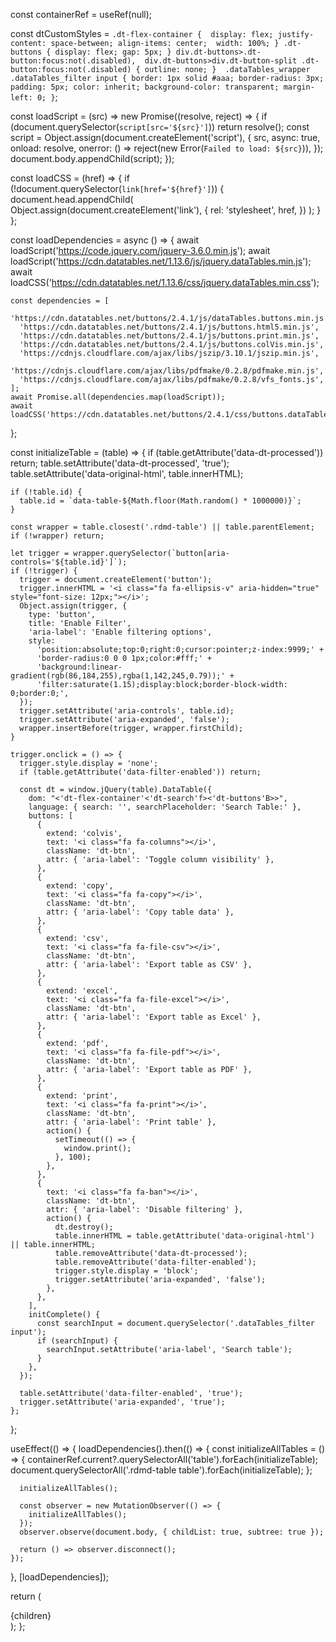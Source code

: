 
  const containerRef = useRef(null);

  const dtCustomStyles = `
    .dt-flex-container { 
      display: flex;
      justify-content: space-between;
      align-items: center; 
      width: 100%;
    }
    .dt-buttons {
      display: flex;
      gap: 5px;
    }
    div.dt-buttons>.dt-button:focus:not(.disabled), 
    div.dt-buttons>div.dt-button-split .dt-button:focus:not(.disabled) {
      outline: none;
    } 
    .dataTables_wrapper .dataTables_filter input {
      border: 1px solid #aaa;
      border-radius: 3px;
      padding: 5px;
      color: inherit;
      background-color: transparent;
      margin-left: 0;
    }
  `;

  const loadScript = (src) =>
    new Promise((resolve, reject) => {
      if (document.querySelector(`script[src='${src}']`)) return resolve();
      const script = Object.assign(document.createElement('script'), {
        src,
        async: true,
        onload: resolve,
        onerror: () => reject(new Error(`Failed to load: ${src}`)),
      });
      document.body.appendChild(script);
    });

  const loadCSS = (href) => {
    if (!document.querySelector(`link[href='${href}']`)) {
      document.head.appendChild(
        Object.assign(document.createElement('link'), {
          rel: 'stylesheet',
          href,
        })
      );
    }
  };

  const loadDependencies = async () => {
    await loadScript('https://code.jquery.com/jquery-3.6.0.min.js');
    await loadScript('https://cdn.datatables.net/1.13.6/js/jquery.dataTables.min.js');
    await loadCSS('https://cdn.datatables.net/1.13.6/css/jquery.dataTables.min.css');

    const dependencies = [
      'https://cdn.datatables.net/buttons/2.4.1/js/dataTables.buttons.min.js',
      'https://cdn.datatables.net/buttons/2.4.1/js/buttons.html5.min.js',
      'https://cdn.datatables.net/buttons/2.4.1/js/buttons.print.min.js',
      'https://cdn.datatables.net/buttons/2.4.1/js/buttons.colVis.min.js',
      'https://cdnjs.cloudflare.com/ajax/libs/jszip/3.10.1/jszip.min.js',
      'https://cdnjs.cloudflare.com/ajax/libs/pdfmake/0.2.8/pdfmake.min.js',
      'https://cdnjs.cloudflare.com/ajax/libs/pdfmake/0.2.8/vfs_fonts.js',
    ];
    await Promise.all(dependencies.map(loadScript));
    await loadCSS('https://cdn.datatables.net/buttons/2.4.1/css/buttons.dataTables.min.css');
  };

  const initializeTable = (table) => {
    if (table.getAttribute('data-dt-processed')) return;
    table.setAttribute('data-dt-processed', 'true');
    table.setAttribute('data-original-html', table.innerHTML);

    if (!table.id) {
      table.id = `data-table-${Math.floor(Math.random() * 1000000)}`;
    }

    const wrapper = table.closest('.rdmd-table') || table.parentElement;
    if (!wrapper) return;

    let trigger = wrapper.querySelector(`button[aria-controls='${table.id}']`);
    if (!trigger) {
      trigger = document.createElement('button');
      trigger.innerHTML = '<i class="fa fa-ellipsis-v" aria-hidden="true" style="font-size: 12px;"></i>';
      Object.assign(trigger, {
        type: 'button',
        title: 'Enable Filter',
        'aria-label': 'Enable filtering options',
        style:
          'position:absolute;top:0;right:0;cursor:pointer;z-index:9999;' +
          'border-radius:0 0 0 1px;color:#fff;' +
          'background:linear-gradient(rgb(86,184,255),rgba(1,142,245,0.79));' +
          'filter:saturate(1.15);display:block;border-block-width: 0;border:0;',
      });
      trigger.setAttribute('aria-controls', table.id);
      trigger.setAttribute('aria-expanded', 'false');
      wrapper.insertBefore(trigger, wrapper.firstChild);
    }

    trigger.onclick = () => {
      trigger.style.display = 'none';
      if (table.getAttribute('data-filter-enabled')) return;

      const dt = window.jQuery(table).DataTable({
        dom: "<'dt-flex-container'<'dt-search'f><'dt-buttons'B>>",
        language: { search: '', searchPlaceholder: 'Search Table:' },
        buttons: [
          {
            extend: 'colvis',
            text: '<i class="fa fa-columns"></i>',
            className: 'dt-btn',
            attr: { 'aria-label': 'Toggle column visibility' },
          },
          {
            extend: 'copy',
            text: '<i class="fa fa-copy"></i>',
            className: 'dt-btn',
            attr: { 'aria-label': 'Copy table data' },
          },
          {
            extend: 'csv',
            text: '<i class="fa fa-file-csv"></i>',
            className: 'dt-btn',
            attr: { 'aria-label': 'Export table as CSV' },
          },
          {
            extend: 'excel',
            text: '<i class="fa fa-file-excel"></i>',
            className: 'dt-btn',
            attr: { 'aria-label': 'Export table as Excel' },
          },
          {
            extend: 'pdf',
            text: '<i class="fa fa-file-pdf"></i>',
            className: 'dt-btn',
            attr: { 'aria-label': 'Export table as PDF' },
          },
          {
            extend: 'print',
            text: '<i class="fa fa-print"></i>',
            className: 'dt-btn',
            attr: { 'aria-label': 'Print table' },
            action() {
              setTimeout(() => {
                window.print();
              }, 100);
            },
          },
          {
            text: '<i class="fa fa-ban"></i>',
            className: 'dt-btn',
            attr: { 'aria-label': 'Disable filtering' },
            action() {
              dt.destroy();
              table.innerHTML = table.getAttribute('data-original-html') || table.innerHTML;
              table.removeAttribute('data-dt-processed');
              table.removeAttribute('data-filter-enabled');
              trigger.style.display = 'block';
              trigger.setAttribute('aria-expanded', 'false');
            },
          },
        ],
        initComplete() {
          const searchInput = document.querySelector('.dataTables_filter input');
          if (searchInput) {
            searchInput.setAttribute('aria-label', 'Search table');
          }
        },
      });

      table.setAttribute('data-filter-enabled', 'true');
      trigger.setAttribute('aria-expanded', 'true');
    };
  };

  useEffect(() => {
    loadDependencies().then(() => {
      const initializeAllTables = () => {
        containerRef.current?.querySelectorAll('table').forEach(initializeTable);
        document.querySelectorAll('.rdmd-table table').forEach(initializeTable);
      };

      initializeAllTables();

      const observer = new MutationObserver(() => {
        initializeAllTables();
      });
      observer.observe(document.body, { childList: true, subtree: true });

      return () => observer.disconnect();
    });
  }, [loadDependencies]);

  return (
    <div ref={containerRef}>
      <style>{dtCustomStyles}</style>
      {children}
    </div>
  );
};
